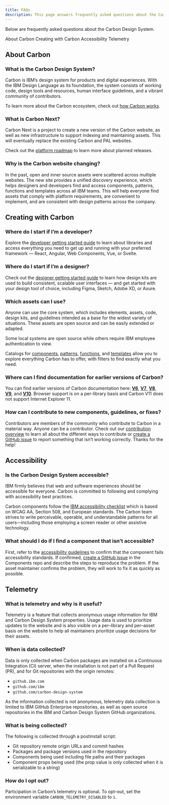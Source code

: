 ```yaml
---
title: FAQs
description: This page answers frequently asked questions about the Carbon Design System.
---
```


<PageDescription>
  Below are frequently asked questions about the Carbon Design System.
</PageDescription>

<AnchorLinks>

<AnchorLink>About Carbon</AnchorLink>
<AnchorLink>Creating with Carbon</AnchorLink>
<AnchorLink>Accessibility</AnchorLink>
<AnchorLink>Telemetry</AnchorLink>

</AnchorLinks>

## About Carbon

### What is the Carbon Design System?

Carbon is IBM’s design system for products and digital experiences. With the IBM Design Language as
its foundation, the system consists of working code, design tools and resources, human interface
guidelines, and a vibrant community of contributors.

To learn more about the Carbon ecosystem, check out
[how Carbon works](/about-carbon/how-carbon-works).

### What is Carbon Next?

Carbon Next is a project to create a new version of the Carbon website, as well as new
infrastructure to support indexing and maintaining assets. This will eventually replace the existing
Carbon and PAL websites.

Check out the [platform roadmap](/about-carbon/platform-roadmap) to learn more about planned
releases.

### Why is the Carbon website changing?

In the past, open and inner source assets were scattered across multiple websites. The new site
provides a unified discovery experience, which helps designers and developers find and access
components, patterns, functions and templates across all IBM teams. This will help everyone find
assets that comply with platform requirements, are convenient to implement, and are consistent with
design patterns across the company.

## Creating with Carbon

### Where do I start if I’m a developer?

Explore the [developer getting started guide](/developing) to learn about libraries and access
everything you need to get up and running with your preferred framework — React, Angular, Web
Components, Vue, or Svelte.

### Where do I start if I’m a designer?

Check out the [designer getting started guide](/designing/get-started) to learn how design kits are
used to build consistent, scalable user interfaces — and get started with your design tool of
choice, including Figma, Sketch, Adobe XD, or Axure.

### Which assets can I use?

Anyone can use the core system, which includes elements, assets, code, design kits, and guidelines
intended as a base for the widest variety of situations. These assets are open source and can be
easily extended or adapted.

Some local systems are open source while others require IBM employee authentication to view.

Catalogs for [components](/assets/components), [patterns](/assets/patterns),
[functions](/assets/functions), and [templates](/assets/templates) allow you to explore everything
Carbon has to offer, with filters to find exactly what you need.

### Where can I find documentation for earlier versions of Carbon?

You can find earlier versions of Carbon documentation here:
**[V6](https://v6.carbondesignsystem.com/)**, **[V7](https://v7.carbondesignsystem.com/)**,
**[V8](https://v8.carbondesignsystem.com/)**, **[V9](https://v9.carbondesignsystem.com/)**, and
**[V10](https://v10.carbondesignsystem.com/)**. Browser support is on a per-library basis and Carbon
V11 does not support Internet Explorer 11.

### How can I contribute to new components, guidelines, or fixes?

Contributors are members of the community who contribute to Carbon in a material way. Anyone can be
a contributor. Check out our [contribution overview](/contributing/overview) to learn all about the
different ways to contribute or
[create a GitHub issue](https://github.com/carbon-design-system/carbon/issues/new/choose) to report
something that isn’t working correctly. Thanks for the help!

## Accessibility

### Is the Carbon Design System accessible?

IBM firmly believes that web and software experiences should be accessible for everyone. Carbon is
committed to following and complying with accessibility best practices.

Carbon components follow the
[IBM accessibility checklist](https://www.ibm.com/able/requirements/requirements/?_ga=2.226507220.899498654.1661181268-592751643.1649883372)
which is based on WCAG AA, Section 508, and European standards. The Carbon team strives to write
perceivable, operable, and understandable patterns for all users—including those employing a screen
reader or other assistive technology.

### What should I do if I find a component that isn’t accessible?

First, refer to the [accessibility guidelines](/guidelines/accessibility/overview) to confirm that
the component fails accessibility standards. If confirmed,
[create a GitHub issue](https://github.com/carbon-design-system/carbon/issues/new/choose) in the
Components repo and describe the steps to reproduce the problem. If the asset maintainer confirms
the problem, they will work to fix it as quickly as possible.

## Telemetry

### What is telemetry and why is it useful?

Telemetry is a feature that collects anonymous usage information for IBM and Carbon Design System
properties. Usage data is used to prioritize updates to the website and is also visible on a
per–library and per–asset basis on the website to help all maintainers prioritize usage decisions
for their assets.

### When is data collected?

Data is only collected when Carbon packages are installed on a Continuous Integration (CI) server,
when the installation is not part of a Pull Request (PR), and for Git repositories with the origin
remotes:

- `github.ibm.com`
- `github.com/ibm`
- `github.com/carbon-design-system`

As the information collected is not anonymous, telemetry data collection is limited to IBM GitHub
Enterprise repositories, as well as open source repositories in the IBM and Carbon Design System
GitHub organizations.

### What is being collected?

The following is collected through a postinstall script:

- Git repository remote origin URLs and commit hashes
- Packages and package versions used in the repository
- Components being used including file paths and their packages
- Component props being used (the prop value is only collected when it is serializable to a string)

### How do I opt out?

Participation in Carbon’s telemetry is optional. To opt–out, set the environment variable
`CARBON_TELEMETRY_DISABLED` to `1`.
